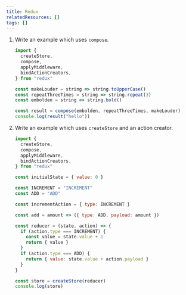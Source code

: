 ```yaml
---
title: Redux
relatedResources: []
tags: []
---
```


1. Write an example which uses `compose`.

   <Solution>

   ```js nu fp=index.js
   import {
     createStore,
     compose,
     applyMiddleware,
     bindActionCreators,
   } from "redux"

   const makeLouder = string => string.toUpperCase()
   const repeatThreeTimes = string => string.repeat(3)
   const embolden = string => string.bold()

   const result = compose(embolden, repeatThreeTimes, makeLouder)
   console.log(result("hello"))
   ```

   </Solution>

1. Write an example which uses `createStore` and an action creator.

   <Solution>

   ```js nu fp=index.js
   import {
     createStore,
     compose,
     applyMiddleware,
     bindActionCreators,
   } from "redux"

   const initialState = { value: 0 }

   const INCREMENT = "INCREMENT"
   const ADD = "ADD"

   const incrementAction = { type: INCREMENT }

   const add = amount => ({ type: ADD, payload: amount })

   const reducer = (state, action) => {
     if (action.type === INCREMENT) {
       const value = state.value + 1
       return { value }
     }
     if (action.type === ADD) {
       return { value: state.value + action.payload }
     }
   }

   const store = createStore(reducer)
   console.log(store)
   ```

   </Solution>
